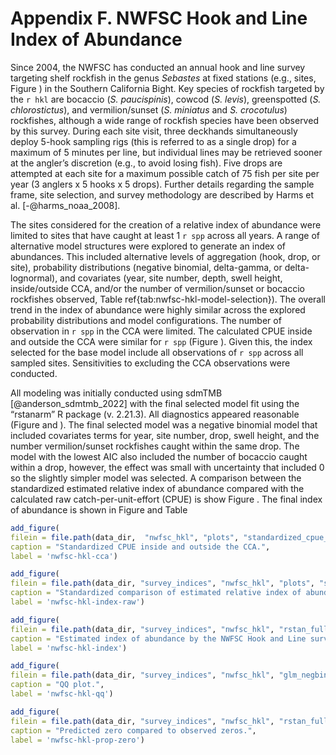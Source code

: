 # Appendix F. NWFSC Hook and Line Index of Abundance {#nwfsc-hkl-model}

Since 2004, the NWFSC has conducted an annual hook and line survey targeting shelf rockfish in the genus *Sebastes* at fixed stations (e.g., sites, Figure \ref{fig:nwfsc-hkl-map}) in the Southern California Bight. Key species of rockfish targeted by the `r hkl` are bocaccio (*S. paucispinis*), cowcod (*S. levis*), greenspotted (*S. chlorostictus*), and vermilion/sunset (*S. miniatus* and *S. crocotulus*) rockfishes, although a wide range of rockfish species have been observed by this survey. During each site visit, three deckhands simultaneously deploy 5-hook sampling rigs (this is referred to as a single drop) for a maximum of 5 minutes per line, but individual lines may be retrieved sooner at the angler's discretion (e.g., to avoid losing fish). Five drops are attempted at each site for a maximum possible catch of 75 fish per site per year (3 anglers x 5 hooks x 5 drops). Further details regarding the sample frame, site selection, and survey methodology are described by Harms et al. [-@harms_noaa_2008]. 

The sites considered for the creation of a relative index of abundance were limited to sites that have caught at least 1 `r spp` across all years. A range of alternative model structures were explored to generate an index of abundances. This included alternative levels of aggregation (hook, drop, or site), probability distributions (negative binomial, delta-gamma, or delta-lognormal), and covariates (year, site number, depth, swell height, inside/outside CCA, and/or the number of vermilion/sunset or bocaccio rockfishes observed, Table ref{tab:nwfsc-hkl-model-selection}). The overall trend in the index of abundance were highly similar across the explored probability distributions and model configurations. The number of observation in `r spp` in the CCA were limited. The calculated CPUE inside and outside the CCA were similar for `r spp` (Figure \ref{fig:nwfsc-hkl-cca}). Given this, the index selected for the base model include all observations of `r spp` across all sampled sites. Sensitivities to excluding the CCA observations were conducted.

All modeling was initially conducted using sdmTMB [@anderson_sdmtmb_2022] with the final selected model fit using the "rstanarm" R package (v. 2.21.3). All diagnostics appeared reasonable (Figure \ref{fig:nwfsc-hkl-qq} and \ref{fig:nwfsc-hkl-prop-zero}). The final selected model was a negative binomial model that included covariates terms for year, site number, drop, swell height, and the number vermilion/sunset rockfishes caught within the same drop. The model with the lowest AIC also included the number of bocaccio caught within a drop, however, the effect was small with uncertainty that included 0 so the slightly simpler model was selected.  A comparison between the standardized estimated relative index of abundance compared with the calculated raw catch-per-unit-effort (CPUE) is show Figure \ref{fig:nwfsc-hkl-index-raw}. The final index of abundance is shown in Figure \ref{fig:nwfsc-hkl-index} and Table \ref{tab:nwfsc-hkl-index-tab}

\pagebreak


\input{tex_tables/nwfsc_hkl_model_selection.tex}


\input{tex_tables/nwfsc_hkl_formatted_index.tex}


```r
add_figure(
filein = file.path(data_dir,  "nwfsc_hkl", "plots", "standardized_cpue_nwfsc_hkl_inside_outside.png"), 
caption = "Standardized CPUE inside and outside the CCA.",
label = 'nwfsc-hkl-cca')
```

\newpage

```r
add_figure(
filein = file.path(data_dir, "survey_indices", "nwfsc_hkl", "plots", "stand_index_raw_versus_est.png"), 
caption = "Standardized comparison of estimated relative index of abundance and the raw cath-per-unit-effort.",
label = 'nwfsc-hkl-index-raw')
```

\newpage

```r
add_figure(
filein = file.path(data_dir, "survey_indices", "nwfsc_hkl", "rstan_full_nb_glm_year_site_drop_swell_vermilion", "Index.png"), 
caption = "Estimated index of abundance by the NWFSC Hook and Line survey for copper rockfish.",
label = 'nwfsc-hkl-index')
```


```r
add_figure(
filein = file.path(data_dir, "survey_indices", "nwfsc_hkl", "glm_negbin_main_year_site_drop_swell_vermilion", "qq.png"), 
caption = "QQ plot.",
label = 'nwfsc-hkl-qq')
```


```r
add_figure(
filein = file.path(data_dir, "survey_indices", "nwfsc_hkl", "rstan_full_nb_glm_year_site_drop_swell_vermilion", "proportion_zero_south.png"), 
caption = "Predicted zero compared to observed zeros.",
label = 'nwfsc-hkl-prop-zero')
```

\newpage
